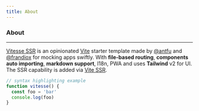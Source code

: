 ```yaml
---
title: About
---
```


<div class="text-center text-4xl">
  <CarbonDicomOverlay class="m-auto" />
  <h3>About</h3>
</div>

---

[Vitesse SSR](https://github.com/frandiox/vitesse-ssr-template) is an opinionated [Vite](https://github.com/vitejs/vite) starter template made by [@antfu](https://github.com/antfu) and [@frandiox](https://github.com/frandiox) for mocking apps swiftly. With **file-based routing**, **components auto importing**, **markdown support**, I18n, PWA and uses **Tailwind** v2 for UI. The SSR capability is added via [Vite SSR](https://github.com/frandiox/vite-ssr).

```js
// syntax highlighting example
function vitesse() {
  const foo = 'bar'
  console.log(foo)
}
```
